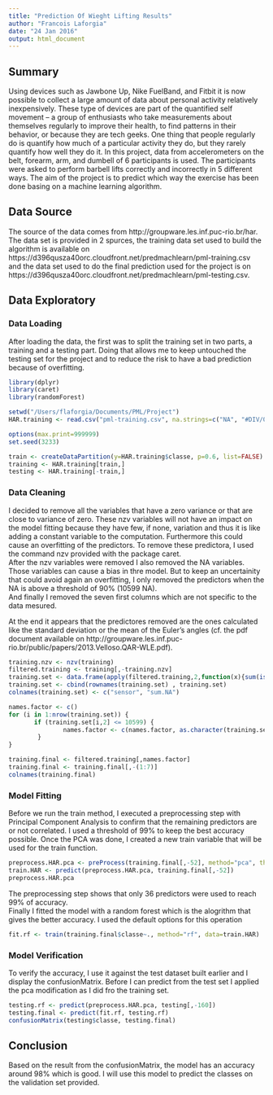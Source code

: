 ```yaml
---
title: "Prediction Of Wieght Lifting Results"
author: "Francois Laforgia"
date: "24 Jan 2016"
output: html_document
---
```


## Summary
Using devices such as Jawbone Up, Nike FuelBand, and Fitbit it is now possible to collect a large amount of data about personal activity relatively inexpensively. These type of devices are part of the quantified self movement – a group of enthusiasts who take measurements about themselves regularly to improve their health, to find patterns in their behavior, or because they are tech geeks. One thing that people regularly do is quantify how much of a particular activity they do, but they rarely quantify how well they do it.
In this project, data from accelerometers on the belt, forearm, arm, and dumbell of 6 participants is used. The participants were asked to perform barbell lifts correctly and incorrectly in 5 different ways. The aim of the project is to predict which way the exercise has been done basing on a machine learning algorithm.

## Data Source
The source of the data comes from  http://groupware.les.inf.puc-rio.br/har.  
The data set is provided in 2 spurces, the training data set used to build the algorithm is available on https://d396qusza40orc.cloudfront.net/predmachlearn/pml-training.csv and the data set used to do the final prediction used for the project is on https://d396qusza40orc.cloudfront.net/predmachlearn/pml-testing.csv.

## Data Exploratory  

### Data Loading
After loading the data, the first was to split the training set in two parts, a training and a testing part. Doing that allows me to keep untouched the testing set for the project and to reduce the risk to have a bad prediction because of overfitting.  
```r
library(dplyr)
library(caret)
library(randomForest)

setwd("/Users/flaforgia/Documents/PML/Project")
HAR.training <- read.csv("pml-training.csv", na.strings=c("NA", "#DIV/0!"))

options(max.print=999999)
set.seed(3233)

train <- createDataPartition(y=HAR.training$classe, p=0.6, list=FALSE)
training <- HAR.training[train,]
testing <- HAR.training[-train,]
```  

### Data Cleaning

I decided to remove all the variables that have a zero variance or that are close to variance of zero. These nzv variables will not have an impact on the model fitting because they have few, if none, variation and thus it is like adding a constant variable to the computation. Furthermore this could cause an overfitting of the predictors. To remove these predictora, I used the command nzv provided with the package caret.  
After the nzv variables were removed I also removed the NA variables. Those variables can cause a bias in thre model. But to keep an uncertainity that could avoid again an overfitting, I only removed the predictors when the NA is above a threshold of 90% (10599 NA).  
And finally I removed the seven first columns which are not specific to the data mesured.  

At the end it appears that the predictores removed are the ones calculated like the standard deviation or the mean of the Euler's angles (cf. the pdf document available on http://groupware.les.inf.puc-rio.br/public/papers/2013.Velloso.QAR-WLE.pdf).
```r
training.nzv <- nzv(training)
filtered.training <- training[,-training.nzv]
training.set <- data.frame(apply(filtered.training,2,function(x){sum(is.na(x))}))
training.set <- cbind(rownames(training.set) , training.set)
colnames(training.set) <- c("sensor", "sum.NA")

names.factor <- c()
for (i in 1:nrow(training.set)) { 
       if (training.set[i,2] <= 10599) {
               names.factor <- c(names.factor, as.character(training.set[i,1]))
        }
}

training.final <- filtered.training[,names.factor]
training.final <- training.final[,-(1:7)]
colnames(training.final)
```

### Model Fitting
Before we run the train method, I executed a preprocessing step with Principal Component Analysis to confirm that the remaining predictors are or not correlated. I used a threshold of 99% to keep the best accuracy possible. Once the PCA was done, I created a new train variable that will be used for the train function.
```r
preprocess.HAR.pca <- preProcess(training.final[,-52], method="pca", thresh=0.99)
train.HAR <- predict(preprocess.HAR.pca, training.final[,-52])
preprocess.HAR.pca
```
The preprocessing step shows that only 36 predictors were used to reach 99% of accuracy.  
Finally I fitted the model with a random forest which is the alogrithm that gives the better accuracy. I used the default options for this operation 
```r
fit.rf <- train(training.final$classe~., method="rf", data=train.HAR)
```  

### Model Verification
To verify the accuracy, I use it against the test dataset built earlier and I display the confusionMatrix. Before I can predict from the test set I applied the pca modification as I did fro the training set.
```r
testing.rf <- predict(preprocess.HAR.pca, testing[,-160])
testing.final <- predict(fit.rf, testing.rf)
confusionMatrix(testing$classe, testing.final)
```
## Conclusion
Based on the result from the confusionMatrix, the model has an accuracy around 98% which is good. I will use this model to predict the classes on the validation set provided.